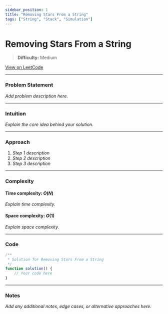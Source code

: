 ```yaml
---
sidebar_position: 1
title: "Removing Stars From a String"
tags: ["String", "Stack", "Simulation"]
---
```


# Removing Stars From a String

> **Difficulty:** Medium

[View on LeetCode](https://leetcode.com/problems/removing-stars-from-a-string/)

***

### Problem Statement

_Add problem description here._

***

### Intuition

_Explain the core idea behind your solution._

***

### Approach

1. _Step 1 description_
2. _Step 2 description_
3. _Step 3 description_

***

### Complexity

#### Time complexity: $O(N)$

_Explain time complexity._

#### Space complexity: $O(1)$

_Explain space complexity._

***

### Code

```javascript
/**
 * Solution for Removing Stars From a String
 */
function solution() {
    // Your code here
}
```

***

### Notes

_Add any additional notes, edge cases, or alternative approaches here._
